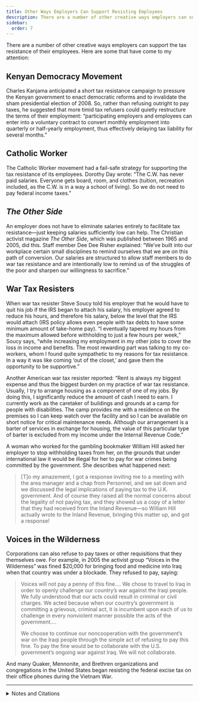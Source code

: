 ```yaml
---
title: Other Ways Employers Can Support Resisting Employees
description: There are a number of other creative ways employers can support the tax resistance of their employees.
sidebar:
  order: 7
---
```


There are a number of other creative ways employers can support the tax resistance of their employees.
Here are some that have come to my attention:

## <Badge text="Example" size="medium" /> Kenyan Democracy Movement

Charles Kanjama anticipated a short tax resistance campaign to pressure the Kenyan government to enact democratic reforms and to invalidate the sham presidential election of 2008.
So, rather than refusing outright to pay taxes, he suggested that more timid tax refusers could quietly restructure the terms of their employment:
“participating employers and employees can enter into a voluntary contract to convert monthly employment into quarterly or half-yearly employment, thus effectively delaying tax liability for several months.”

## <Badge text="Example" size="medium" /> Catholic Worker

The Catholic Worker movement had a fail-safe strategy for supporting the tax resistance of its employees.
Dorothy Day wrote:
“The C.W. has never paid salaries.
Everyone gets board, room, and clothes (tuition, recreation included, as the C.W. is in a way a school of living).
So we do not need to pay federal income taxes.”

## <Badge text="Example" size="medium" /> <i>The Other Side</i>

An employer does not have to eliminate salaries entirely to facilitate tax resistance—just keeping salaries sufficiently low can help.
The Christian activist magazine <i>The Other Side</i>, which was published between 1965 and 2005, did this.
Staff member Dee Dee Risher explained:
“We’ve built into our workplace certain small disciplines to remind ourselves that we are on this path of conversion.
Our salaries are structured to allow staff members to do war tax resistance and are intentionally low to remind us of the struggles of the poor and sharpen our willingness to sacrifice.”

## <Badge text="Examples" size="medium" /> War Tax Resisters

When war tax resister Steve Soucy told his employer that he would have to quit his job if the IRS began to attach his salary, his employer agreed to reduce his hours, and therefore his salary, below the level that the IRS would attach (IRS policy allows even people with tax debts to have some minimum amount of take-home pay).
“I eventually tapered my hours from the maximum allowed before withholding to just a few hours per week,” Soucy says, “while increasing my employment in my other jobs to cover the loss in income and benefits.
The most rewarding part was talking to my co-workers, whom I found quite sympathetic to my reasons for tax resistance.
In a way it was like coming ‘out of the closet,’ and gave them the opportunity to be supportive.”

Another American war tax resister reported:
“Rent is always my biggest expense and thus the biggest burden on my practice of war tax resistance.
Usually, I try to arrange housing as a component of one of my jobs.
By doing this, I significantly reduce the amount of cash I need to earn.
I currently work as the caretaker of buildings and grounds at a camp for people with disabilities.
The camp provides me with a residence on the premises so I can keep watch over the facility and so I can be available on short notice for critical maintenance needs.
Although our arrangement is a barter of services in exchange for housing, the value of this particular type of barter is excluded from my income under the Internal Revenue Code.”

A woman who worked for the gambling bookmaker William Hill asked her employer to stop withholding taxes from her, on the grounds that under international law it would be illegal for her to pay for war crimes being committed by the government.
She describes what happened next:

> [T]o my amazement, I got a response inviting me to a meeting with the area manager and a chap from Personnel, and we sat down and we discussed the legal implications of paying tax to the U.K. government.
> And of course they raised all the normal concerns about the legality of not paying tax, and they showed us a copy of a letter that they had received from the Inland Revenue—so William Hill actually wrote to the Inland Revenue, bringing this matter up, and got a response!

## <Badge text="Example" size="medium" /> Voices in the Wilderness

Corporations can also refuse to pay taxes or other requisitions that they themselves owe.
For example, in 2005 the activist group “Voices in the Wilderness” was fined $20,000 for bringing food and medicine into Iraq when that country was under a blockade.
They refused to pay, saying:

> Voices will not pay a penny of this fine.…
> We chose to travel to Iraq in order to openly challenge our country’s war against the Iraqi people.
> We fully understood that our acts could result in criminal or civil charges.
> We acted because when our country’s government is committing a grievous, criminal act, it is incumbent upon each of us to challenge in every nonviolent manner possible the acts of the government….
> 
> We choose to continue our noncooperation with the government’s war on the Iraqi people through the simple act of refusing to pay this fine.
> To pay the fine would be to collaborate with the U.S. government’s ongoing war against Iraq.
> We will not collaborate.

And many Quaker, Mennonite, and Brethren organizations and congregations in the United States began resisting the federal excise tax on their office phones during the Vietnam War.

<hr />

<details>
<summary>Notes and Citations</summary>

* Alas, the <i>East Africa Standard</i> article that contained this Kanjama quote evaporated from the Internet before I had time to capture the citation. I’ve archived much of it [here](http://sniggle.net/TPL/index5.php?entry=20Feb08).
* Day, Dorothy [“We Go On Record: CW Refuses Tax Exemption”](https://catholicworker.org/ddlw-191/) <i>The Catholic Worker</i> May 1972
* Risher, Dee Dee “Roots & Branches: Saying No” <i>The Other Side</i> 1 March 2000
* [<i>Organizational War Tax Resistance</i>](https://nwtrcc.org/PDFs/practical6.pdf), National War Tax Resistance Coordinating Committee (2008)
* The video [“Withhold Your Tax”](http://www.youtube.com/v/TCvK41mjZdo) from [MakeWarsHistory.org.uk](http://makewarshistory.org.uk/)
* [“Voices in the Wilderness Fined for Defying Sanctions”](https://original.antiwar.com/news/2005/08/16/voices-in-the-wilderness-fined-for-defying-sanctions/) <i>AntiWar.com</i> 17 August 2005

</details>
